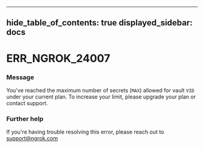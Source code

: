

---
hide_table_of_contents: true
displayed_sidebar: docs
---


# ERR_NGROK_24007

### Message
You've reached the maximum number of secrets (`MAX`) allowed for vault `VID` under your current plan. To increase your limit, please upgrade your plan or contact support.

<ErrorDetails />



### Further help
If you're having trouble resolving this error, please reach out to [support@ngrok.com](mailto:support@ngrok.com?subject=Help%20with%20ERR_NGROK_24007)

